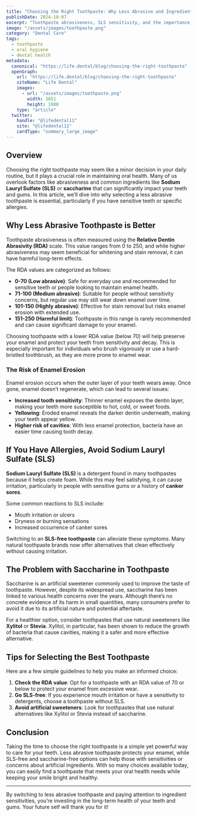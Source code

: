```yaml
---
title: "Choosing the Right Toothpaste: Why Less Abrasive and Ingredient-Friendly Matters"
publishDate: 2024-10-07
excerpt: "Toothpaste abrasiveness, SLS sensitivity, and the importance of avoiding artificial sweeteners are crucial for maintaining good oral health. This guide outlines what you need to know."
image: "/assets/images/toothpaste.png"
category: "Dental Care"
tags:
  - toothpaste
  - oral hygiene
  - dental health
metadata:
  canonical: "https://life.dental/blog/choosing-the-right-toothpaste"
  openGraph:
    url: "https://life.dental/blog/choosing-the-right-toothpaste"
    siteName: "Life Dental"
    images:
      - url: "/assets/images/toothpaste.png"
        width: 1651
        height: 1080
    type: "article"
  twitter:
    handle: "@lifedental11"
    site: "@lifedental11"
    cardType: "summary_large_image"
---
```



## Overview

Choosing the right toothpaste may seem like a minor decision in your daily routine, but it plays a crucial role in maintaining oral health. Many of us overlook factors like abrasiveness and common ingredients like **Sodium Lauryl Sulfate (SLS)** or **saccharine** that can significantly impact your teeth and gums. In this article, we’ll dive into why selecting a less abrasive toothpaste is essential, particularly if you have sensitive teeth or specific allergies.

## Why Less Abrasive Toothpaste is Better

Toothpaste abrasiveness is often measured using the **Relative Dentin Abrasivity (RDA)** scale. This value ranges from 0 to 250, and while higher abrasiveness may seem beneficial for whitening and stain removal, it can have harmful long-term effects.

The RDA values are categorized as follows:
- **0-70 (Low abrasive)**: Safe for everyday use and recommended for sensitive teeth or people looking to maintain enamel health.
- **71-100 (Medium abrasive)**: Suitable for people without sensitivity concerns, but regular use may still wear down enamel over time.
- **101-150 (Highly abrasive)**: Effective for stain removal but risks enamel erosion with extended use.
- **151-250 (Harmful limit)**: Toothpaste in this range is rarely recommended and can cause significant damage to your enamel.

Choosing toothpaste with a lower RDA value (below 70) will help preserve your enamel and protect your teeth from sensitivity and decay. This is especially important for individuals who brush vigorously or use a hard-bristled toothbrush, as they are more prone to enamel wear.

### The Risk of Enamel Erosion

Enamel erosion occurs when the outer layer of your teeth wears away. Once gone, enamel doesn’t regenerate, which can lead to several issues:
- **Increased tooth sensitivity**: Thinner enamel exposes the dentin layer, making your teeth more susceptible to hot, cold, or sweet foods.
- **Yellowing**: Eroded enamel reveals the darker dentin underneath, making your teeth appear yellow.
- **Higher risk of cavities**: With less enamel protection, bacteria have an easier time causing tooth decay.

## If You Have Allergies, Avoid Sodium Lauryl Sulfate (SLS)

**Sodium Lauryl Sulfate (SLS)** is a detergent found in many toothpastes because it helps create foam. While this may feel satisfying, it can cause irritation, particularly in people with sensitive gums or a history of **canker sores**.

Some common reactions to SLS include:
- Mouth irritation or ulcers
- Dryness or burning sensations
- Increased occurrence of canker sores

Switching to an **SLS-free toothpaste** can alleviate these symptoms. Many natural toothpaste brands now offer alternatives that clean effectively without causing irritation.

## The Problem with Saccharine in Toothpaste

Saccharine is an artificial sweetener commonly used to improve the taste of toothpaste. However, despite its widespread use, saccharine has been linked to various health concerns over the years. Although there’s no concrete evidence of its harm in small quantities, many consumers prefer to avoid it due to its artificial nature and potential aftertaste.

For a healthier option, consider toothpastes that use natural sweeteners like **Xylitol** or **Stevia**. Xylitol, in particular, has been shown to reduce the growth of bacteria that cause cavities, making it a safer and more effective alternative.

## Tips for Selecting the Best Toothpaste

Here are a few simple guidelines to help you make an informed choice:
1. **Check the RDA value**: Opt for a toothpaste with an RDA value of 70 or below to protect your enamel from excessive wear.
2. **Go SLS-free**: If you experience mouth irritation or have a sensitivity to detergents, choose a toothpaste without SLS.
3. **Avoid artificial sweeteners**: Look for toothpastes that use natural alternatives like Xylitol or Stevia instead of saccharine.

## Conclusion

Taking the time to choose the right toothpaste is a simple yet powerful way to care for your teeth. Less abrasive toothpaste protects your enamel, while SLS-free and saccharine-free options can help those with sensitivities or concerns about artificial ingredients. With so many choices available today, you can easily find a toothpaste that meets your oral health needs while keeping your smile bright and healthy.

---

By switching to less abrasive toothpaste and paying attention to ingredient sensitivities, you’re investing in the long-term health of your teeth and gums. Your future self will thank you for it!
